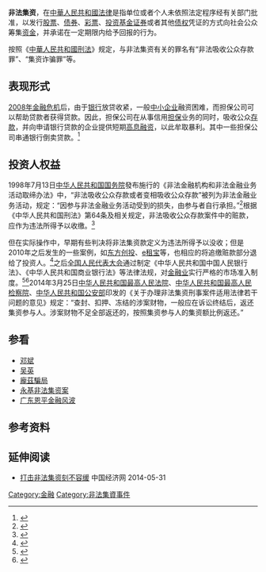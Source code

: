 {{NoteTA
|1=zh-hans:庞氏骗局;zh-hant:龐茲騙局;zh-tw:龐氏騙局;zh-hk:龐氏騙局
}}
'''非法集资'''，在[[中華人民共和國法律|中華人民共和國法律]]是指单位或者个人未依照法定程序经有关部门批准，以发行[[股票|股票]]、[[债券|债券]]、[[彩票|彩票]]、[[投资基金|投资基金]][[证券|证券]]或者其他[[债权|债权]]凭证的方式向社会公众筹集[[资金|资金]]，并承诺在一定期限内给予回报的行为。

按照《[[中華人民共和國刑法|中華人民共和國刑法]]》规定，与非法集资有关的罪名有“非法吸收公众存款罪”、“集资诈骗罪”等。

==表现形式==
[[2008年金融危机|2008年金融危机]]后，由于[[银行|银行]]放贷收紧，一般[[中小企业|中小企业]]融资困难，而担保公司可以帮助贷款者获得贷款。因此，担保公司在从事信用[[担保|担保]]业务的同时，吸收公众[[存款|存款]]，并向申请银行贷款的企业提供短期[[高利贷|高息融资]]，以此牟取暴利。其中一些担保公司串通银行倒卖贷款。<ref>{{Cite news|url=http://finance.sina.com.cn/money/bank/bank_hydt/20110627/074910050960.shtml|title=钱荒之下担保业野蛮生长 部分公司70%高息拆借|date=2011-06-27|work=新京报|accessdate=2020-04-13}}</ref>

==投资人权益==
1998年7月13日[[中华人民共和国国务院|中华人民共和国国务院]]發布施行的《非法金融机构和非法金融业务活动取缔办法》中，“非法吸收公众存款或者变相吸收公众存款”被列为非法金融业务活动，规定：“因参与非法金融业务活动受到的损失，由参与者自行承担。”<ref>{{cite web |title=非法金融机构和非法金融业务活动取缔办法 |url=http://www.csrc.gov.cn/shanxi/xxfw/gfxwj/201505/t20150504_276133.htm |website=[[中国证券监督管理委员会|中国证券监督管理委员会]]|author=[[中华人民共和国国务院令|中华人民共和国国务院令]]（1998年7月13日）|date=2015-05-04}}</ref>根据《中华人民共和国刑法》第64条及相关规定，非法吸收公众存款案件中的赃款，应作为违法所得予以收缴。<ref>{{cite web |title=中华人民共和国刑法释义：第64条 |url=http://www.chinalawedu.com/new/21603a21609a2011/2011225wangyo16348.shtml |website=正保法律教育网|date=2011-02-25}}</ref>

但在实际操作中，早期有些判决将非法集资款定义为违法所得予以没收；但是2010年之后发生的一些案例，如[[东方创投|东方创投]]、[[e租宝|e租宝]]等，也相应的将追缴赃款部分退给了投资人。<ref>{{cite web |title=e租宝启动国家赔偿 e租宝案件退款给投资人时间 |url=http://dy.163.com/v2/article/detail/CU5HMPOM05189HAP.html |author=中国时尚网 |website=网易订阅|date=2017-09-12}}</ref>之后[[全国人民代表大会|全国人民代表大会]]通过制定《中华人民共和国中国人民银行法》、《中华人民共和国商业银行法》等法律法规，对[[金融业|金融业]]实行严格的市场准入制度。<ref>{{cite book |author1=张珩、杨福明 |title=《非法吸收公众存款案中存款人不应当作为被害人》 |date=2010-05-19 |publisher=《[[检察日报|检察日报]]》}}</ref><ref>{{cite book |author1=张珩 |title=《非法吸收公众存款罪的难点问题》 |date=2010年12期 |publisher=《中国刑事法杂志》}}</ref>2014年3月25日[[中华人民共和国最高人民法院|中华人民共和国最高人民法院]]、[[中华人民共和国最高人民检察院|中华人民共和国最高人民检察院]]、[[中华人民共和国公安部|中华人民共和国公安部]]印发的《关于办理非法集资刑事案件适用法律若干问题的意见》规定：“查封、扣押、冻结的涉案财物，一般应在诉讼终结后，返还集资参与人。涉案财物不足全部返还的，按照集资参与人的集资额比例返还。”

==参看==
*[[邓斌|邓斌]]
*[[吴英|吴英]]
*[[龐茲騙局|龐茲騙局]]
*[[永基非法集资案|永基非法集资案]]
*[[广东恩平金融风波|广东恩平金融风波]]

== 参考资料 ==
{{reflist|2}}

== 延伸阅读 ==
* [https://web.archive.org/web/20140531124039/http://www.ce.cn/xwzx/gnsz/gdxw/201404/22/t20140422_2695816.shtml 打击非法集资刻不容缓] 中国经济网 2014-05-31


[[Category:金融|Category:金融]]
[[Category:非法集資事件|Category:非法集資事件]]
{{金融市场}}